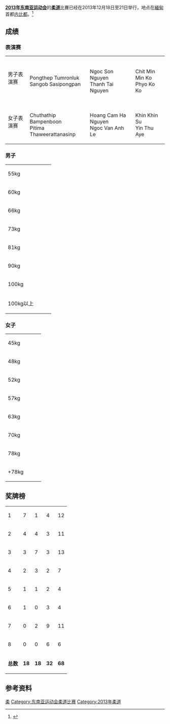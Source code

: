 '''[[2013年东南亚运动会|2013年东南亚运动会]]'''的'''[[柔道|柔道]]'''比賽已经在2013年12月18日至21日举行，地点在[[緬甸|緬甸]]首都[[内比都|内比都]]。<ref>{{cite web | url=http://www.27seagames2013.com/results/competition_schedules | title=Competition Schedules | work=http://www.27seagames2013.com/ | accessdate=14 December 2013 | deadurl=yes | archiveurl=https://web.archive.org/web/20131216182958/http://www.27seagames2013.com/results/competition_schedules | archivedate=2013年12月16日 }}</ref>

==成绩==
===表演赛===
{| {{MedalistTable|type=项目}}
|-
| 男子表演赛
|{{flagIOC2team|THA|2013 Southeast Asian Games}}<br>Pongthep Tumronluk<br>Sangob Sasipongpan
|{{flagIOC2team|VIE|2013 Southeast Asian Games}}<br>Ngoc Son Nguyen<br>Thanh Tai Nguyen
|{{flagIOC2team|MYA|2013 Southeast Asian Games}}<br>Chit Min Min Ko<br>Phyo Ko Ko
|-
|女子表演赛
|{{flagIOC2team|THA|2013 Southeast Asian Games}}<br>Chuthathip Bampenboon<br>Pitima Thaweerattanasinp
|{{flagIOC2team|VIE|2013 Southeast Asian Games}}<br>Hoang Cam Ha Nguyen<br>Ngoc Van Anh Le
|{{flagIOC2team|MYA|2013 Southeast Asian Games}}<br>Khin Khin Su<br>Yin Thu Aye
|}

===男子===
{| {{MedalistTable|type=项目}}
|-
|rowspan=2|55kg
|rowspan=2|{{flagIOC2medalist|Nhat Thong Huynh|VIE|2013 Southeast Asian Games}}
|rowspan=2|{{flagIOC2medalist|Kap Cin Pau|MYA|2013 Southeast Asian Games}}
|{{flagIOC2medalist|Muhamad Jafaannuar Jamaludin|MAS|2013 Southeast Asian Games}}
|-
|{{flagIOC2medalist|Soukphaxyay Sithisane|LAO|2013 Southeast Asian Games}}
|-
|rowspan=2|60kg
|rowspan=2|{{flagIOC2medalist|Ngoc Giang Ho|VIE|2013 Southeast Asian Games}}
|rowspan=2|{{flagIOC2medalist|Hein Latt Zaw|MYA|2013 Southeast Asian Games}}
|{{flagIOC2medalist|Sahachai Chatchawan|THA|2013 Southeast Asian Games}}
|-
|{{flagIOC2medalist|Bryn Quillotes|PHI|2013 Southeast Asian Games}}
|-
|rowspan=2|66kg
|rowspan=2|{{flagIOC2medalist|Amornthep Namwiset|THA|2013 Southeast Asian Games}}
|rowspan=2|{{flagIOC2medalist|Dinh Loc Nguyen|VIE|2013 Southeast Asian Games}}
|{{flagIOC2medalist|Mochammad Syaiful Raharjo|INA|2013 Southeast Asian Games}}
|-
|{{flagIOC2medalist|Soukthalong Sikhot|LAO|2013 Southeast Asian Games}}
|-
|rowspan=2|73kg
|rowspan=2|{{flagIOC2medalist|Gilbert Ramirez|PHI|2013 Southeast Asian Games}}
|rowspan=2|{{flagIOC2medalist|Iksan Apriyadi|INA|2013 Southeast Asian Games}}
|{{flagIOC2medalist|Banpot Lertthaisong|THA|2013 Southeast Asian Games}}
|-
|{{flagIOC2medalist|Zaw Naing|MYA|2013 Southeast Asian Games}}
|-
|rowspan=2|81kg
|rowspan=2|{{flagIOC2medalist|Nopachai Kocharat|THA|2013 Southeast Asian Games}}
|rowspan=2|{{flagIOC2medalist|Gary Chow Weng Luen|SIN|2013 Southeast Asian Games}}
|{{flagIOC2medalist|Hai Long To|VIE|2013 Southeast Asian Games}}
|-
|{{flagIOC2medalist|Putu Wiradamungga Adesta|INA|2013 Southeast Asian Games}}
|-
|rowspan=2|90kg
|rowspan=2|{{flagIOC2medalist|Zin Linn Aung|MYA|2013 Southeast Asian Games}}
|rowspan=2|{{flagIOC2medalist|Horas Manurung|INA|2013 Southeast Asian Games}}
|{{flagIOC2medalist|Angelo Gabriel Gumila|PHI|2013 Southeast Asian Games}}
|-
|{{flagIOC2medalist|Gabriel Yang Yi|SIN|2013 Southeast Asian Games}}
|-
|rowspan=2|100kg
|rowspan=2|{{flagIOC2medalist|Yan Naing Soe|MYA|2013 Southeast Asian Games}}
|rowspan=2|{{flagIOC2medalist|Hao Dang|VIE|2013 Southeast Asian Games}}
|{{flagIOC2medalist|Adwin Sumantri|INA|2013 Southeast Asian Games}}
|-
|{{flagIOC2medalist|Timothy Loh|SIN|2013 Southeast Asian Games}}
|-
| 100kg以上
|{{flagIOC2medalist|Han Boon Ho|SIN|2013 Southeast Asian Games}}
|{{flagIOC2medalist|Saknarin Kaewpakdee|THA|2013 Southeast Asian Games}}
|{{flagIOC2medalist|Muhammad Ruzaini Abdul Razak|MAS|2013 Southeast Asian Games}}
|}

===女子===
{| {{MedalistTable|type=项目}}
|-
|rowspan=2|45kg
|rowspan=2|{{flagIOC2medalist|Sel Wee|MYA|2013 Southeast Asian Games}}
|rowspan=2|{{flagIOC2medalist|Nancy Lucero|PHI|2013 Southeast Asian Games}}
|{{flagIOC2medalist|Tri Kusumawardani Susanti|INA|2013 Southeast Asian Games}}
|-
|{{flagIOC2medalist|Orn Areeya Konngoen|THA|2013 Southeast Asian Games}}
|-
|rowspan=2|48kg
|rowspan=2|{{flagIOC2medalist|Ngoc Tu Van|VIE|2013 Southeast Asian Games}}
|rowspan=2|{{flagIOC2medalist|Helen Dawa|PHI|2013 Southeast Asian Games}}
|{{flagIOC2medalist|Dewinda Ariani Trisna|INA|2013 Southeast Asian Games}}
|-
|{{flagIOC2medalist|Phetnida Sy Amphoen|LAO|2013 Southeast Asian Games}}
|-
|rowspan=2|52kg
|rowspan=2|{{flagIOC2medalist|Phonenaly Sayarath|LAO|2013 Southeast Asian Games}}
|rowspan=2|{{flagIOC2medalist|Thi Quynh Nguyen|VIE|2013 Southeast Asian Games}}
|{{flagIOC2medalist|Noor Maizura Zainon|MAS|2013 Southeast Asian Games}}
|-
|{{flagIOC2medalist|Ismayasari|INA|2013 Southeast Asian Games}}
|-
|rowspan=2|57kg
|rowspan=2|{{flagIOC2medalist|Om Pongchaliew|THA|2013 Southeast Asian Games}}
|rowspan=2|{{flagIOC2medalist|Jenielou Mosqueda|PHI|2013 Southeast Asian Games}}
|{{flagIOC2medalist|Thi Nhu Van Ho|VIE|2013 Southeast Asian Games}}
|-
|{{flagIOC2medalist|Ni Kadek Anny Pandini|INA|2013 Southeast Asian Games}}
|-
|rowspan=2|63kg
|rowspan=2|{{flagIOC2medalist|[[渡边圣未|渡边圣未]]|PHI|2013 Southeast Asian Games}}
|rowspan=2|{{flagIOC2medalist|Thi Hoa Bui|VIE|2013 Southeast Asian Games}}
|{{flagIOC2medalist|Nik Norbaizura Nik Azman|MAS|2013 Southeast Asian Games}}
|-
|{{flagIOC2medalist|Orapin Senatham|THA|2013 Southeast Asian Games}}
|-
|70kg
|{{flagIOC2medalist|Surattana Thongsri|THA|2013 Southeast Asian Games}}
|{{flagIOC2medalist|Thandar Win|MYA|2013 Southeast Asian Games}}
|{{flagIOC2medalist|Tiara Arta Garthia|INA|2013 Southeast Asian Games}}
|-
|rowspan=2|78kg
|rowspan=2|{{flagIOC2medalist|Aye Aye Aung|MYA|2013 Southeast Asian Games}}
|rowspan=2|{{flagIOC2medalist|Thi Nhuy Nguyen|VIE|2013 Southeast Asian Games}}
|{{flagIOC2medalist|Nor Izzatul Fazlia Mohamad Tahir|MAS|2013 Southeast Asian Games}}
|-
|{{flagIOC2medalist|Desi Yudiyanti|INA|2013 Southeast Asian Games}}
|-
|rowspan=2|+78kg
|rowspan=2|{{flagIOC2medalist|Thonthan Satjadet|THA|2013 Southeast Asian Games}}
|rowspan=2|{{flagIOC2medalist|Khin Myo Thu|MYA|2013 Southeast Asian Games}}
|{{flagIOC2medalist|Thuy Duy Tran|VIE|2013 Southeast Asian Games}}
|-
|{{flagIOC2medalist|Noor Asnida Abd Razak|MAS|2013 Southeast Asian Games}}
|}

==奖牌榜==
{{legend|#ccccff|东道主|border=solid 1px #AAAAAA}}
{| {{RankedMedalTable|class=wikitable sortable|nation-width=200px}}
|-
|1||align=left|{{flagIOC2team|THA|2013年东南亚运动会}}||7||1||4||12
|-bgcolor=ccccff
|2||align=left|{{flagIOC2team|MYA|2013年东南亚运动会}}||4||4||3||11
|-
|3||align=left|{{flagIOC2team|VIE|2013年东南亚运动会}}||3||7||3||13
|-
|4||align=left|{{flagIOC2team|PHI|2013年东南亚运动会}}||2||3||2||7
|-
|5||align=left|{{flagIOC2team|SIN|2013年东南亚运动会}}||1||1||2||4
|-
|6||align=left|{{flagIOC2team|LAO|2013年东南亚运动会}}||1||0||3||4
|-
|7||align=left|{{flagIOC2team|INA|2013年东南亚运动会}}||0||2||9||11
|-
|8||align=left|{{flagIOC2team|MAS|2013年东南亚运动会}}||0||0||6||6
|-class="sortbottom"
|colspan=2|'''总数'''||'''18'''||'''18'''||'''32'''||'''68'''
|}

==参考资料==
{{reflist}}

{{2013年东南亚运动会项目}}

[[Category:2013年东南亚运动会项目|柔]]
[[Category:东南亚运动会柔道比赛|Category:东南亚运动会柔道比赛]]
[[Category:2013年柔道|Category:2013年柔道]]